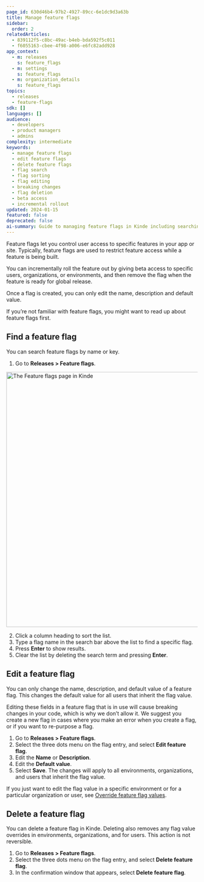 ```yaml
---
page_id: 630d46b4-97b2-4927-89cc-6e1dc9d3a63b
title: Manage feature flags
sidebar:
  order: 2
relatedArticles:
  - 839112f5-c8bc-49ac-b4eb-bda592f5c011
  - f6055163-cbee-4f98-a006-e6fc82add928
app_context:
  - m: releases
    s: feature_flags
  - m: settings
    s: feature_flags
  - m: organization_details
    s: feature_flags
topics:
  - releases
  - feature-flags
sdk: []
languages: []
audience:
  - developers
  - product managers
  - admins
complexity: intermediate
keywords:
  - manage feature flags
  - edit feature flags
  - delete feature flags
  - flag search
  - flag sorting
  - flag editing
  - breaking changes
  - flag deletion
  - beta access
  - incremental rollout
updated: 2024-01-15
featured: false
deprecated: false
ai-summary: Guide to managing feature flags in Kinde including searching, editing, deleting, and best practices for flag lifecycle management.
---
```


Feature flags let you control user access to specific features in your app or site. Typically, feature flags are used to restrict feature access while a feature is being built.

You can incrementally roll the feature out by giving beta access to specific users, organizations, or environments, and then remove the flag when the feature is ready for global release.

Once a flag is created, you can only edit the name, description and default value.

If you’re not familiar with feature flags, you might want to read up about feature flags first.

## Find a feature flag

You can search feature flags by name or key.

1. Go to **Releases > Feature flags**.

<img
  src="https://imagedelivery.net/skPPZTHzSlcslvHjesZQcQ/d5b6da7f-3e05-45d7-b39f-2d88df6eb600/public"
  alt="The Feature flags page in Kinde"
  width="672px"
  height="auto"
  fetchpriority="low"
  loading="lazy"
  decoding="async"
/>

2. Click a column heading to sort the list.
3. Type a flag name in the search bar above the list to find a specific flag.
4. Press **Enter** to show results.
5. Clear the list by deleting the search term and pressing **Enter**.

## Edit a feature flag

You can only change the name, description, and default value of a feature flag. This changes the default value for all users that inherit the flag value.

<Aside type="danger" title="You cannot edit the key, type, or override definitions of a feature flag">

Editing these fields in a feature flag that is in use will cause breaking changes in your code, which is why we don’t allow it. We suggest you create a new flag in cases where you make an error when you create a flag, or if you want to re-purpose a flag.

</Aside>

1. Go to **Releases > Feature flags**.
2. Select the three dots menu on the flag entry, and select **Edit feature flag**.
3. Edit the **Name** or **Description**.
4. Edit the **Default value**.
5. Select **Save**. The changes will apply to all environments, organizations, and users that inherit the flag value.

If you just want to edit the flag value in a specific environment or for a particular organization or user, see [Override feature flag values](/releases/feature-flags/edit-feature-flag/).

## Delete a feature flag

You can delete a feature flag in Kinde. Deleting also removes any flag value overrides in environments, organizations, and for users. This action is not reversible.

1. Go to **Releases > Feature flags**.
2. Select the three dots menu on the flag entry, and select **Delete feature flag**.
3. In the confirmation window that appears, select **Delete feature flag**.
